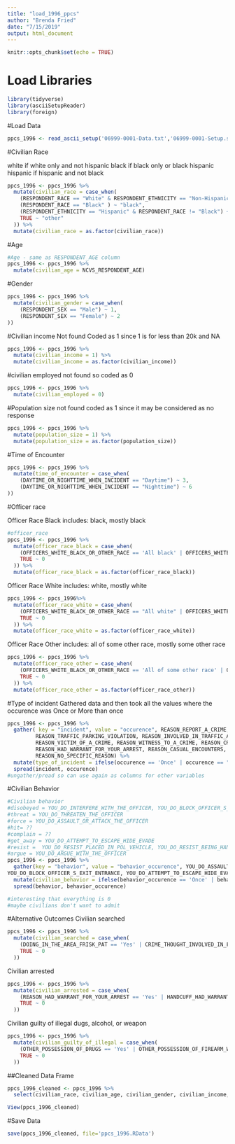 ```yaml
---
title: "load_1996_ppcs"
author: "Brenda Fried"
date: "7/15/2019"
output: html_document
---
```


```r
knitr::opts_chunk$set(echo = TRUE)
```

# Load Libraries

```r
library(tidyverse)
library(asciiSetupReader)
library(foreign)
```

#Load Data
```r
ppcs_1996 <- read_ascii_setup('06999-0001-Data.txt','06999-0001-Setup.sps')
```

#Civilian Race

white if white only and not hispanic
black if black only or black hispanic
hispanic if hispanic and not black
```r
ppcs_1996 <- ppcs_1996 %>%
  mutate(civilian_race = case_when(
    (RESPONDENT_RACE == "White" & RESPONDENT_ETHNICITY == "Non-Hispanic") ~ "white",
    (RESPONDENT_RACE == "Black" ) ~ "black",
    (RESPONDENT_ETHNICITY == "Hispanic" & RESPONDENT_RACE != "Black") ~ "hispanic",
    TRUE ~ "other"
  )) %>% 
  mutate(civilian_race = as.factor(civilian_race))
```

#Age
```r
#Age - same as RESPONDENT_AGE column
ppcs_1996 <- ppcs_1996 %>% 
  mutate(civilian_age = NCVS_RESPONDENT_AGE)

```
#Gender
```r
ppcs_1996 <- ppcs_1996 %>%
  mutate(civilian_gender = case_when(
    (RESPONDENT_SEX == "Male") ~ 1,
    (RESPONDENT_SEX == "Female") ~ 2
))

```

#Civilian income
Not found
Coded as 1 since 1 is for less than 20k and NA
```r
ppcs_1996 <- ppcs_1996 %>%
  mutate(civilian_income = 1) %>%
  mutate(civilian_income = as.factor(civilian_income))

```

#civilian employed
not found so coded as 0
```r
ppcs_1996 <- ppcs_1996 %>%
  mutate(civilian_employed = 0)
```
#Population size
not found
coded as 1 since it may be considered as no response
```r
ppcs_1996 <- ppcs_1996 %>%
  mutate(population_size = 1) %>%
  mutate(population_size = as.factor(population_size))
```
#Time of Encounter
```r
ppcs_1996 <- ppcs_1996 %>%
  mutate(time_of_encounter = case_when(
    (DAYTIME_OR_NIGHTTIME_WHEN_INCIDENT == "Daytime") ~ 3,
    (DAYTIME_OR_NIGHTTIME_WHEN_INCIDENT == "Nighttime") ~ 6
))
```
#Officer race

Officer Race Black
includes: black, mostly black
```r
#officer_race
ppcs_1996 <- ppcs_1996 %>%
  mutate(officer_race_black = case_when(
    (OFFICERS_WHITE_BLACK_OR_OTHER_RACE == 'All black' | OFFICERS_WHITE_BLACK_OR_OTHER_RACE == 'Mostly black' | OFFICER_WHITE_BLACK_OR_OTHER_RACE == 'Black' ) ~ 1,
    TRUE ~ 0
  )) %>%
  mutate(officer_race_black = as.factor(officer_race_black))

```

Officer Race White
includes: white, mostly white

```r
ppcs_1996 <- ppcs_1996%>%
  mutate(officer_race_white = case_when(
    (OFFICERS_WHITE_BLACK_OR_OTHER_RACE == "All white" | OFFICERS_WHITE_BLACK_OR_OTHER_RACE == "Mostly white" | OFFICER_WHITE_BLACK_OR_OTHER_RACE == "White" ) ~ 1,
    TRUE ~ 0
  )) %>%
  mutate(officer_race_white = as.factor(officer_race_white))

```

Officer Race Other
includes: all of some other race,
mostly some other race

```r
ppcs_1996 <- ppcs_1996 %>%
  mutate(officer_race_other = case_when(
    (OFFICERS_WHITE_BLACK_OR_OTHER_RACE == 'All of some other race' | OFFICERS_WHITE_BLACK_OR_OTHER_RACE == 'Mostly some other race' | OFFICERS_WHITE_BLACK_OR_OTHER_RACE == 'Equally mixed' | OFFICER_WHITE_BLACK_OR_OTHER_RACE == 'Other' ) ~ 1,
    TRUE ~ 0
  )) %>%
  mutate(officer_race_other = as.factor(officer_race_other))
```

#Type of incident
Gathered data and then took all the values where the occurence was Once or More than once

```r
ppcs_1996 <- ppcs_1996 %>% 
  gather( key = "incident", value = "occurence", REASON_REPORT_A_CRIME, REASON_ASK_FOR_ASSISTANCE, REASON_PROBLEM_IN_THE_NEIGHBORHOOD,
         REASON_TRAFFIC_PARKING_VIOLATION, REASON_INVOLVED_IN_TRAFFIC_ACCIDENT, REASON_WITNESS_TO_TRAFFIC_ACCIDENT,
         REASON_VICTIM_OF_A_CRIME, REASON_WITNESS_TO_A_CRIME, REASON_CRIME_THOUGHT_INVOLVED_IN, REASON_WHAT_YOU_WERE_DOING_IN_THE_AREA,
         REASON_HAD_WARRANT_FOR_YOUR_ARREST, REASON_CASUAL_ENCOUNTERS, REASON_COMMUNITY_MEETINGS, REASON_SOME_OTHER_REASON,
         REASON_NO_SPECIFIC_REASON) %>%
  mutate(type_of_incident = ifelse(occurence == 'Once' | occurence == "More than once", 3, NA)) %>%
  spread(incident, occurence)
#ungather/pread so can use again as columns for other variables

```
#Civilian Behavior
```r
#Civilian behavior
#disobeyed = YOU_DO_INTERFERE_WITH_THE_OFFICER, YOU_DO_BLOCK_OFFICER_S_EXIT_ENTRANCE
#threat = YOU_DO_THREATEN_THE_OFFICER
#force = YOU_DO_ASSAULT_OR_ATTACK_THE_OFFICER
#hit= ??
#complain = ??
#get_away = YOU_DO_ATTEMPT_TO_ESCAPE_HIDE_EVADE
#resist =  YOU_DO_RESIST_PLACED_IN_POL_VEHICLE, YOU_DO_RESIST_BEING_HANDCUFFED
#argue = YOU_DO_ARGUE_WITH_THE_OFFICER
ppcs_1996 <- ppcs_1996 %>%
  gather(key = "behavior", value = "behavior_occurence", YOU_DO_ASSAULT_OR_ATTACK_THE_OFFICER, YOU_DO_THREATEN_THE_OFFICER, YOU_DO_ARGUE_WITH_THE_OFFICER, YOU_DO_INTERFERE_WITH_THE_OFFICER,
YOU_DO_BLOCK_OFFICER_S_EXIT_ENTRANCE, YOU_DO_ATTEMPT_TO_ESCAPE_HIDE_EVADE, YOU_DO_RESIST_BEING_HANDCUFFED, YOU_DO_RESIST_PLACED_IN_POL_VEHICLE ) %>%
  mutate(civilian_behavior = ifelse(behavior_occurence == 'Once' | behavior_occurence == 'More than once', 1, 0)) %>%
  spread(behavior, behavior_occurence)

#interesting that everything is 0
#maybe civilians don't want to admit
```
#Alternative Outcomes
Civilian searched
```r
ppcs_1996 <- ppcs_1996 %>%
  mutate(civilian_searched = case_when(
    (DOING_IN_THE_AREA_FRISK_PAT == 'Yes' | CRIME_THOUGHT_INVOLVED_IN_FRISK_PAT == 'Yes') ~ 1,
    TRUE ~ 0
  ))
```
Civilian arrested
```r
ppcs_1996 <- ppcs_1996 %>%
  mutate(civilian_arrested = case_when(
    (REASON_HAD_WARRANT_FOR_YOUR_ARREST == 'Yes' | HANDCUFF_HAD_WARRANT_FOR_YOUR_ARREST == 'Yes') ~ 1,
    TRUE ~ 0
  ))
```
Civilian guilty of illegal dugs, alcohol, or weapon
```r
ppcs_1996 <- ppcs_1996 %>%
  mutate(civilian_guilty_of_illegal = case_when(
    (OTHER_POSSESSION_OF_DRUGS == 'Yes' | OTHER_POSSESSION_OF_FIREARM_WEAPON == 'Yes') ~ 1,
    TRUE ~ 0
  ))
```

##Cleaned Data Frame
```r
ppcs_1996_cleaned <- ppcs_1996 %>%
  select(civilian_race, civilian_age, civilian_gender, civilian_income, civilian_employed, population_size, time_of_encounter, officer_race_black, officer_race_white, officer_race_other, type_of_incident, civilian_behavior, civilian_searched, civilian_arrested, civilian_guilty_of_illegal)

View(ppcs_1996_cleaned)
```

#Save Data
```r
save(ppcs_1996_cleaned, file='ppcs_1996.RData')
```

